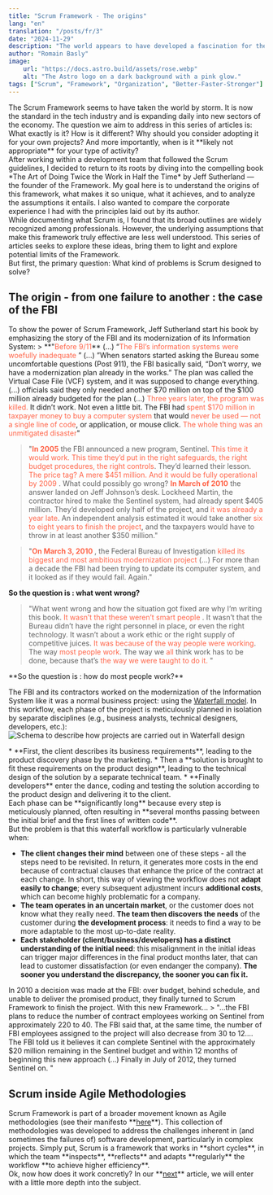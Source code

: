 ```yaml
---
title: "Scrum Framework - The origins"
lang: "en"
translation: "/posts/fr/3"
date: "2024-11-29"
description: "The world appears to have developed a fascination for the Scrum framework. It is now the standard in the tech industry and is expanding daily into new sectors of the economy. The question we aim to address in this series of articles is: What exactly is it? How is it different? Why should you consider adopting it for your own projects? And more importantly, when is it likely less appropriate for your type of activity ?(More ...)"
author: "Romain Basly"
image:
    url: "https://docs.astro.build/assets/rose.webp"
    alt: "The Astro logo on a dark background with a pink glow."
tags: ["Scrum", "Framework", "Organization", "Better-Faster-Stronger"]
---
```


<div>
The Scrum Framework  seems to have taken the world by storm. It is now the standard in the tech industry and is expanding daily into new sectors of the economy. The question we aim to address in this series of articles is: What exactly is it? How is it different? Why should you consider adopting it for your own projects? And more importantly, when is it **likely not appropriate** for your type of activity?
</div>
<div>
After working within a development team that followed the Scrum guidelines, I decided to return to its roots by diving into the compelling book *The Art of Doing Twice the Work in Half the Time* by Jeff Sutherland — the founder of the Framework. My goal here is to understand the origins of this framework, what makes it so unique, what it achieves, and to analyze the assumptions it entails. I also wanted to compare the corporate experience I had with the principles laid out by its author.
</div>
<div>
While documenting what Scrum is, I found that its broad outlines are widely recognized among professionals. However, the underlying assumptions that make this framework truly effective are less well understood. This series of articles seeks to explore these ideas, bring them to light and explore potential limits of the Framework. 
</div>
<div>
But first, the primary question: What kind of problems is Scrum designed to solve?
</div>

## The origin - from one failure to another : the case of the FBI
<div>
To show the power of Scrum Framework, Jeff Sutherland start his book by emphasizing the story of the FBI and its modernization of its Information System: 
> **"<span style="color: tomato">Before 9/11</span>** (...) “<span style="color: tomato">The FBI’s information systems were woefully inadequate </span>” (...) ”When senators started asking the Bureau some uncomfortable questions (Post 911), the FBI basically said, “Don’t worry, we have a modernization plan already in the works.” The plan was called the Virtual Case File (VCF) system, and it was supposed to change everything. (...) officials said they only needed another $70 million on top of the $100 million already budgeted for the plan (...) <span style="color: tomato">Three years later, the program was killed. </span> It didn’t work. Not even a little bit. The FBI had <span style="color: tomato">spent $170 million in taxpayer money to buy a computer system </span> that would <span style="color: tomato">never be used — not a single line of code</span>, or application, or mouse click. <span style="color: tomato">The whole thing was an unmitigated disaster</span>"

> "**<span style="color: tomato">In 2005</span>** the FBI announced a new program, Sentinel. <span style="color: tomato">This time it would work. This time they’d put in the right safeguards, the right budget procedures, the right controls</span>. They’d learned their lesson. <span style="color: tomato">The price tag? A mere $451 million. And it would be fully operational by 2009 </span>. What could possibly go wrong? **<span style="color: tomato">In March of 2010</span>** the answer landed on Jeff Johnson’s desk. Lockheed Martin, the contractor hired to make the Sentinel system, had already spent $405 million. They’d developed only half of the project, and <span style="color: tomato">it was already a year late</span>. An independent analysis estimated it would take another <span style="color: tomato">six to eight years to finish the project</span>, and the taxpayers would have to throw in at least another $350 million."

> "**<span style="color: tomato">On March 3, 2010 </span>**, the Federal Bureau of Investigation <span style="color: tomato">killed its biggest and most ambitious modernization project</span> (...) For more than a decade the FBI had been trying to update its computer system, and it looked as if they would fail. Again."
</div>
<div>


**So the question is : what went wrong?**
> "What went wrong and how the situation got fixed are why I’m writing this book. <span style="color: tomato">It wasn’t that these weren’t smart people </span>. It wasn’t that the Bureau didn’t have the right personnel in place, or even the right technology. It wasn’t about a work ethic or the right supply of competitive juices. <span style="color: tomato">It was because of the way people were working</span>. The way <span style="color: tomato">most people work</span>. The way we <span style="color: tomato">all</span> think work has to be done, because that’s <span style="color: tomato">the way we were taught to do it. </span>"

</div>

<div class="blog-image-container">
**So the question is : how do most people work?**

The FBI and its contractors worked on the modernization of the Information System like it was a normal business project: using the <a href="https://en.wikipedia.org/wiki/Waterfall_model" target="_blank" rel="noopener noreferrer">Waterfall model</a>. In this workflow, each phase of the project is meticulously planned in isolation by separate disciplines (e.g., business analysts, technical designers, developers, etc.):
<img 
  src="/Images/blog-posts/3/waterfall.png" 
  alt="Schema to describe how projects are carried out in Waterfall design" 
/>
</div>

<div>
* **First, the client describes its business requirements**, leading to the product discovery phase by the marketing.
* Then a **solution is brought to fit these requirements on the product design**, leading to the technical design of the solution by a separate technical team.
* **Finally developers** enter the dance, coding and testing the solution according to the product design and delivering it to the client.
</div>

<div>
Each phase can be **significantly long** because every step is meticulously planned, often resulting in **several months passing between the initial brief and the first lines of written code**. 
</div>

<div>
But the problem is that this waterfall workflow is particularly vulnerable when:

- **The client changes their mind** between one of these steps - all the steps need to be revisited. In return, it generates more costs in the end because of contractual clauses that enhance the price of the contract at each change. In short, this way of viewing the workflow does not **adapt easily to change**; every subsequent adjustment incurs **additional costs**, which can become highly problematic for a company.
- **The team operates in an uncertain market**, or the customer does not know what they really need. **The team then discovers the needs** of the customer during **the development process**: it needs to find a way to be more adaptable to the most up-to-date reality.
- **Each stakeholder (client/business/developers) has a distinct understanding of the initial need**: this misalignment in the initial ideas can trigger major differences in the final product months later, that can lead to customer dissatisfaction (or even endanger the company). **The sooner you understand the discrepancy, the sooner you can fix it.**
</div>

<div>
In 2010 a decision was made at the FBI: over budget, behind schedule, and unable to deliver the promised product, they finally turned to Scrum Framework to finish the project. With this new Framework...
> "...the FBI plans to reduce the number of contract employees working on Sentinel from approximately 220 to 40. The FBI said that, at the same time, the number of FBI employees assigned to the project will also decrease from 30 to 12.... The FBI told us it believes it can complete Sentinel with the approximately $20 million remaining in the Sentinel budget and within 12 months
of beginning this new approach (...) Finally in July of 2012, they turned Sentinel on. "
</div>

## Scrum inside Agile Methodologies
<div>
Scrum Framework is part of a broader movement known as Agile methodologies (see their manifesto **<a href="https://agilemanifesto.org/principles.html" target="_blank" rel="noopener noreferrer">here</a>**). This collection of methodologies was developed to address the challenges inherent in (and sometimes the failures of) software development, particularly in complex projects. 
Simply put, Scrum is a framework that works in **short cycles**, in which the team **inspects**, **reflects** and adapts **regularly** the workflow **to achieve higher efficiency**.

</div>
Ok, now how does it work concretly? In our **<a href="https://romainbasly.github.io/posts/en/4" rel="noopener noreferrer">next</a>** article, we will enter with a little more depth into the subject.

